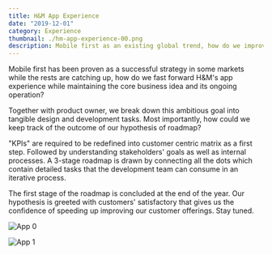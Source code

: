 ```yaml
---
title: H&M App Experience
date: "2019-12-01"
category: Experience
thumbnail: ./hm-app-experience-00.png
description: Mobile first as an existing global trend, how do we improve the app's experience?
---
```



Mobile first has been proven as a successful strategy in some markets while the rests are catching up, how do we fast forward H&M's app experience while maintaining the core business idea and its ongoing operation?

Together with product owner, we break down this ambitious goal into tangible design and development tasks. Most importantly, how could we keep track of the outcome of our hypothesis of roadmap?

<EmbedVideo
  width="wide"
  host="youtube"
  source="THhk5eVqyoY"
  title="The digital journey"
  credit="© H&M Group production"
/>

"KPIs" are required to be redefined into customer centric matrix as a first step. Followed by understanding stakeholders' goals as well as internal processes. A 3-stage roadmap is drawn by connecting all the dots which contain detailed tasks that the development team can consume in an iterative process.

The first stage of the roadmap is concluded at the end of the year. Our hypothesis is greeted with customers' satisfactory that gives us the confidence of speeding up improving our customer offerings. Stay tuned.

<EmbedImage width="wide">

![App 0](./hm-app-experience-01.jpg)

</EmbedImage>

<EmbedImage width="wide">

![App 1](./hm-app-experience-02.jpg)

</EmbedImage>